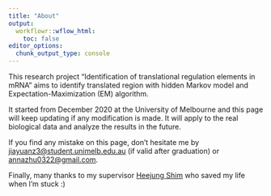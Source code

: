 ```yaml
---
title: "About"
output:
  workflowr::wflow_html:
    toc: false
editor_options:
  chunk_output_type: console
---
```


This research project "Identification of translational regulation elements in mRNA" aims to identify translated region with hidden Markov model and Expectation-Maximization (EM) algorithm. 

It started from December 2020 at the University of Melbourne and this page will keep updating if any modification is made. It will apply to the real biological data and analyze the results in the future. 

If you find any mistake on this page, don't hesitate me by [jiayuanz3\@student.unimelb.edu.au](jiayuanz3\@student.unimelb.edu.au) (if valid after graduation) or [annazhu0322\@gmail.com](annazhu0322\@gmail.com).

Finally, many thanks to my supervisor [Heejung Shim](https://heejungshim.org) who saved my life when I'm stuck :)



